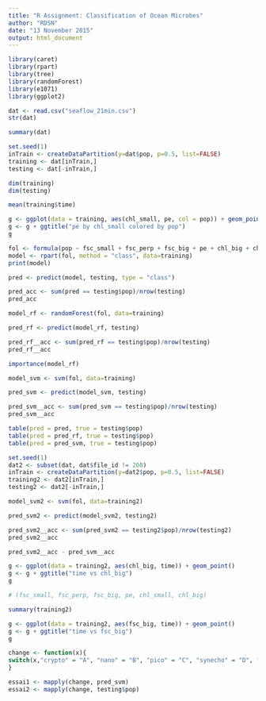 ```yaml
---
title: "R Assignment: Classification of Ocean Microbes"
author: "RDSN"
date: "13 November 2015"
output: html_document
---
```



```r
library(caret)
library(rpart)
library(tree)
library(randomForest)
library(e1071)
library(ggplot2)
```

```r
dat <- read.csv("seaflow_21min.csv")
str(dat)
```

```r
summary(dat)
```

```r
set.seed(1)
inTrain <- createDataPartition(y=dat$pop, p=0.5, list=FALSE)
training <- dat[inTrain,]
testing <- dat[-inTrain,]
```

```r
dim(training)
dim(testing)
```

```r
mean(training$time)
```

```r
g <- ggplot(data = training, aes(chl_small, pe, col = pop)) + geom_point()
g <- g + ggtitle("pe by chl_small colored by pop")
g
```

```r
fol <- formula(pop ~ fsc_small + fsc_perp + fsc_big + pe + chl_big + chl_small)
model <- rpart(fol, method = "class", data=training)
print(model)
```

```r
pred <- predict(model, testing, type = "class")

pred_acc <- sum(pred == testing$pop)/nrow(testing)
pred_acc
```

```r
model_rf <- randomForest(fol, data=training)
```

```r
pred_rf <- predict(model_rf, testing)

pred_rf__acc <- sum(pred_rf == testing$pop)/nrow(testing)
pred_rf__acc
```

```r
importance(model_rf)
```

```r
model_svm <- svm(fol, data=training)
```

```r
pred_svm <- predict(model_svm, testing)

pred_svm__acc <- sum(pred_svm == testing$pop)/nrow(testing)
pred_svm__acc
```

```r
table(pred = pred, true = testing$pop)
table(pred = pred_rf, true = testing$pop)
table(pred = pred_svm, true = testing$pop)
```

```r
set.seed(1)
dat2 <- subset(dat, dat$file_id != 208)
inTrain <- createDataPartition(y=dat2$pop, p=0.5, list=FALSE)
training2 <- dat2[inTrain,]
testing2 <- dat2[-inTrain,]
```

```r
model_svm2 <- svm(fol, data=training2)
```

```r
pred_svm2 <- predict(model_svm2, testing2)

pred_svm2__acc <- sum(pred_svm2 == testing2$pop)/nrow(testing2)
pred_svm2__acc
```

```r
pred_svm2__acc - pred_svm__acc
```

```r
g <- ggplot(data = training2, aes(chl_big, time)) + geom_point()
g <- g + ggtitle("time vs chl_big")
g
```

```r
# (fsc_small, fsc_perp, fsc_big, pe, chl_small, chl_big)

summary(training2)

g <- ggplot(data = training2, aes(fsc_big, time)) + geom_point()
g <- g + ggtitle("time vs fsc_big")
g
```

```r
change <- function(x){
switch(x,"crypto" = "A", "nano" = "B", "pico" = "C", "synecho" = "D", "ultra" = "E")
}

essai1 <- mapply(change, pred_svm)
essai2 <- mapply(change, testing$pop)
```


